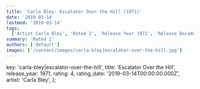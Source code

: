```yaml
---
title: 'Carla Bley: Escalator Over the Hill (1971)'
date: '2019-03-14'
lastmod: '2019-03-14'
tags:
  ['Artist Carla Bley', 'Rated 2', 'Release Year 1971', 'Release Decade 1970']
summary: 'Rated 2'
authors: ['default']
images: ['/content/images/carla-bley|escalator-over-the-hill.jpg']
---
```


  key: 'carla-bley|escalator-over-the-hill',
  title: 'Escalator Over the Hill',
  release_year: 1971,
  rating: 4,
  rating_date: '2019-03-14T00:00:00.000Z',
  artist: 'Carla Bley',
};

<MusicRating data={data} />
